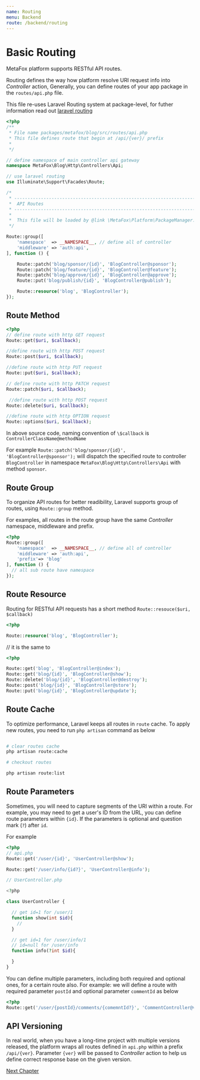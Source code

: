```yaml
---
name: Routing
menu: Backend
route: /backend/routing
---
```


# Basic Routing

MetaFox platform supports RESTful API routes.

Routing defines the way how platform resolve URI request info into _Controller_ action,
Generally, you can define routes of your app package in the `routes/api.php` file.

This file re-uses Laravel Routing system at package-level, for futher information read out [laravel routing](https://laravel.com/docs/9.x/routing)

```php
<?php
/**
 * File name packages/metafox/blog/src/routes/api.php
 * This file defines route that begin at /api/{ver}/ prefix
 *
 */

// define namespace of main controller api gateway
namespace MetaFox\Blog\Http\Controllers\Api;

// use laravel routing
use Illuminate\Support\Facades\Route;

/*
 * --------------------------------------------------------------------------
 *  API Routes
 * --------------------------------------------------------------------------
 *
 *  This file will be loaded by @link \MetaFox\Platform\PackageManager::getApiRoutes()
 */

Route::group([
    'namespace'  => __NAMESPACE__, // define all of controller
    'middleware' => 'auth:api',
], function () {

    Route::patch('blog/sponsor/{id}', 'BlogController@sponsor');
    Route::patch('blog/feature/{id}', 'BlogController@feature');
    Route::patch('blog/approve/{id}', 'BlogController@approve');
    Route::put('blog/publish/{id}', 'BlogController@publish');

    Route::resource('blog', 'BlogController');
});
```

## Route Method

```php
<?php
// define route with http GET request
Route::get($uri, $callback);

//define route with http POST request
Route::post($uri, $callback);

//define route with http PUT request
Route::put($uri, $callback);

// define route with http PATCH request
Route::patch($uri, $callback);

 //define route with http POST request
Route::delete($uri, $callback);

//define route with http OPTION request
Route::options($uri, $callback);
```

In above source code, naming convention of `\$callback` is `ControllerClassName@methodName`

For example `Route::patch('blog/sponsor/{id}', 'BlogController@sponsor');` will dispatch the specified route to controller `BlogController` in namespace `MetaFox\Blog\Http\Controllers\Api` with method `sponsor`.

## Route Group

To organize API routes for better readibility, Laravel supports group of routes, using `Route::group` method.

For examples, all routes in the route group have the same _Controller_ namespace, middleware and prefix.

```php
<?php
Route::group([
    'namespace'  => __NAMESPACE__, // define all of controller
    'middleware' => 'auth:api',
    'prefix'=> 'blog'
], function () {
  // all sub route have namespace
});
```

## Route Resource

Routing for RESTful API requests has a short method `Route::resouce($uri, $callback)`

```php
<?php

Route::resource('blog', 'BlogController');

```

// it is the same to

```php
<?php

Route::get('blog', 'BlogController@index');
Route::get('blog/{id}', 'BlogController@show');
Route::delete('blog/{id}', 'BlogController@destroy');
Route::post('blog/{id}', 'BlogController@store');
Route::put('blog/{id}', 'BlogController@update');
```

## Route Cache

To optimize performance, Laravel keeps all routes in `route` cache. To apply new routes, you need to run `php artisan` command as below

```bash

# clear routes cache
php artisan route:cache

# checkout routes

php artisan route:list
```

## Route Parameters

Sometimes, you will need to capture segments of the URI within a route. For example, you may need to get a user's ID from the URL, you can define route parameters within `{id}`. If the parameters is optional and question mark (`?`) after `id`.

For example

```php
<?php
// api.php
Route::get('/user/{id}', 'UserController@show');

Route::get('/user/info/{id?}', 'UserController@info');

// UserController.php

<?php

class UserController {

  // get id=1 for /user/1
  function show(int $id){
    //
  }

  // get id=1 for /user/info/1
  // id=null for /user/info
  function info(?int $id){

  }
}

```

You can define multiple parameters, including both required and optional ones, for a certain route also. For example: we will define a route with required parameter `postId` and optional parameter `commentId` as below

```php
<?php
Route::get('/user/{postId}/comments/{comemntId?}', 'CommentController@view');
```

## API Versioning

In real world, when you have a long-time project with multiple versions released, the platform wraps all routes defined in `api.php` within a prefix `/api/{ver}`. Parameter `{ver}` will be passed to _Controller_ action to help us define correct response base on the given version.

[Next Chapter](/backend/controller)
